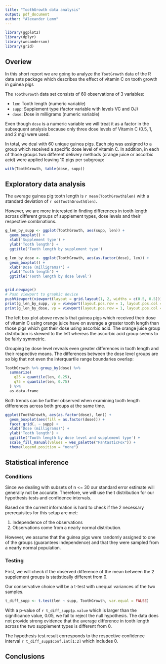 ```yaml
---
title: "ToothGrowth data analysis"
output: pdf_document
author: "Alexander Lemm"
---
```

```r

library(ggplot2)
library(dplyr)
library(wesanderson)
library(grid)

```


## Overiew

In this short report we are going to analyze the `TootGrowth` data of the R data sets package which describes the effect of vitamin C on tooth growth in guinea pigs

The `ToothGrowth` data set consists of 60 observations of 3 variables:

* `len`: Tooth length (numeric variable)
* `supp`: Supplement type (factor variable with levels VC and OJ)
* `dose`: Dose in milligrams (numeric variable)

Even though `dose` is a numeric variable we will treat it as a factor in the subsequent analysis because only three dose levels of Vitamin C (0.5, 1, and  2 mg) were used.

In total, we deal with 60 unique guinea pigs. Each pig was assigned to a group which received a specific dose level of vitamin C. In addition, in each of those groups two different delivery methods (orange juice or ascorbic acid) were applied leaving 10 pigs per subgroup:

```r

with(ToothGrowth, table(dose, supp))

```


## Exploratory data analysis


The average guinea pig tooth length is `r mean(ToothGrowth$len)` with a standard deviation of `r sd(ToothGrowth$len)`.

However, we are more interested in finding differences in tooth length across different groups of supplement types, dose levels and their respective combinations.


```r

g_len_by_supp <- ggplot(ToothGrowth, aes(supp, len)) + 
  geom_boxplot() +
  xlab('Supplement type') +
  ylab('Tooth length') +
  ggtitle('Tooth length by supplement type')

g_len_by_dose <- ggplot(ToothGrowth, aes(as.factor(dose), len)) + 
  geom_boxplot() +
  xlab('Dose (milligrams)') +
  ylab('Tooth length') +
  ggtitle('Tooth length by dose level')


grid.newpage()
# Push viewport to graphic device
pushViewport(viewport(layout = grid.layout(1, 2, widths = c(0.5, 0.5))))
print(g_len_by_supp, vp = viewport(layout.pos.row = 1, layout.pos.col = 1))
print(g_len_by_dose, vp = viewport(layout.pos.row = 1, layout.pos.col = 2))

```

The left box plot above reveals that guinea pigs which received their dose of vitamin C using orange juice have on average a greater tooth length than those pigs which got their dose using ascorbic acid. The orange juice group distribution is skewed to the left whereas the ascorbic acid group seems to be fairly symmetric. 

Grouping by dose level reveals even greater differences in tooth length and their respective means. The differences between the dose level groups are so big that not even the interquartile range boundaries overlap:

```r

ToothGrowth %>% group_by(dose) %>% 
  summarize(
    q25 = quantile(len, 0.25),
    q75 = quantile(len, 0.75)
  ) %>%
  as.data.frame

```

Both trends can be further observed when examining tooth length differences across both groups at the same time.

```r

ggplot(ToothGrowth, aes(as.factor(dose), len)) +
  geom_boxplot(aes(fill = as.factor(dose))) + 
  facet_grid(. ~ supp) +
  xlab('Dose (milligrams)') +
  ylab('Tooth length') +
  ggtitle('Tooth length by dose level and supplement type') +
  scale_fill_manual(values = wes_palette("FantasticFox")) +
  theme(legend.position = "none")

```

## Statistical inference

### Conditions

Since we dealing with subsets of n <= 30 our standard error estimate will generally not be accurate. Therefore, we will use the t distribution for our hypothesis tests and confidence intervals.

Based on the current information is hard to check if the 2 necessary prerequisites for this setup are met:

1. Independence of the observations
2. Observations come from a nearly normal distribution.

However, we assume that the guinea pigs were randomly assigned to one of the groups (guarantees independence) and that they were sampled from a nearly normal population.

### Testing

First, we will check if the observed difference of the mean between the 2 supplement groups is statistically different from 0. 

Our conservative choice will be a t-test with unequal variances of the two samples.

```r

t_diff_supp <- t.test(len ~ supp, ToothGrowth, var.equal = FALSE)

```

With a p-value of `r t_diff_supp$p.value` which is larger than the significance value, 0.05, we fail to reject the null hypothesis. The data does not provide strong evidence that the average difference in tooth length across the two supplement types is different from 0. 

The hypothesis test result corresponds to the respective confidence interval `r t_diff_supp$conf.int[1:2]` which includes 0.


## Conclusions

